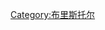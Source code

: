 {{Navbox
| name = 布里斯托尔
| title = [[布里斯托尔]]
| state = {{{state|autocollapse}}}
| listclass = hlist
|basestyle = background:#e1570b; color:#ffffff

| group1= 场馆
| list1=
* [[阿斯顿·加特球场]]
* [[布里斯托尔郡球场]]
* [[布里斯托尔竞技场]]
* [[布里斯托尔皇家剧院]]
* [[布里斯托尔灯塔音乐厅]]
* [[Cube Microplex]]
* [[O2 Academy Bristol]]
* [[圣乔治堂 (布兰登山)|圣乔治堂]]
* [[The Thekla]]
* [[烟草工厂]]
* [[維多利亞間]]
* [[Watershed (Bristol)|Watershed]]
* [[Whiteladies Picture House]]
* [[维克汉姆剧院]]
* [[温斯顿剧院]]
* [[纪念球场]]
* [[Bierkeller Theatre]]
* [[Jacobs Well Theatre]]

| group2= 节日
| list2=

| group3=博物馆
| list3=
* [[阿尔诺非尼艺术中心]]
* [[布莱斯城堡庄园]]
* [[布莱斯村庄]]
* [[班克斯]]
* [[布里斯托尔档案馆]]
* [[布里斯托尔城市博物馆与美术馆]]
* [[Bristol Harbour Railway]]
* [[布里斯托尔动物园]]
* [[克利夫顿天文台]]
* [[乔治府]]
* [[Glenside Museum]]
* [[Kings Weston Roman Villa]]
* [[M Shed]]
* [[红屋博物馆]]
* [[西英格兰皇家学院]]
* [[非礼勿视 (艺术品)]]
* [[大不列颠号蒸汽船]]
* [[We the Curious]]
* [[Wild Place Project]]
* [[大英帝国与英联邦博物馆]]
* [[布里斯托尔工业博物馆]]

| group4=公园广场
| list4=
* [[阿什顿庄园]]
* [[伯克利广场 (布里斯托尔)|伯克利广场]]
* [[布莱斯城堡庄园]]
* [[布兰登山]]
* [[城堡公园 (布里斯托)|城堡公园]]
* [[学院绿地 (布里斯托尔)|学院绿地]]
* [[The Downs, Bristol|The Downs]]
* [[伊斯特维尔公园]]
* [[Kings Weston Hill]]
* [[Lamplighters Marsh]]
* [[Redland Green]]
* [[Oldbury Court Estate]]
* [[皇后广场 (布里斯托尔)|皇后广场]]
* [[波特兰广场 (布里斯托尔)|波特兰广场]]
* [[Snuff Mills]]
* [[South Purdown, Bristol|South Purdown]]
* [[圣乔治公园 (布里斯托尔)|圣乔治公园]]
* [[斯托克公园 (布里斯托尔)|斯托克公园]]
* [[维多利亚公园 (布里斯托)|维多利亚公园]]

| group7=教堂
| list7=
* [[诸圣堂 (布里斯托尔)]]
* [[布里斯托尔座堂]]
* [[Bristol Community Church]]
* [[Broadmead Baptist Church]]
* [[白金汉浸信会教堂]]
* [[科隆三王礼拜堂]]
* [[Christ Church, Clifton Down]]
* [[Christ Church with St Ewen, Bristol|Christ Church with St Ewen]]
* [[诸圣堂 (克利夫顿)]]
* [[圣三一堂 (霍特韦尔斯)]]
* [[Church of Holy Trinity, Stapleton]]
* [[Church of the Holy Trinity with St Edmund]]
* [[圣施洗约翰堂 (布里斯托尔)]]
* [[City Road Baptist Church]]
* [[科塔姆教堂]]
* [[Counterslip Baptist Church]]
* [[克利夫顿主教座堂]]
* [[Crofts End Church]]
* [[圣三一堂 (金斯伍德)]]
* [[Holy Trinity Church, Westbury on Trym]]
* [[霍菲尔德联合归正教会]]
* [[Hope Chapel, Bristol|Hope Chapel]]
* [[Lewin's Mead Unitarian meeting house]]
* [[新房子 (布里斯托尔)]]
* [[Pro-Cathedral of the Holy Apostles]]
* [[圣玛丽红崖教堂]]
* [[Redland Chapel]]
* [[St. Augustine's Church, Whitchurch, Bristol|St. Augustine's Church, Whitchurch]]
* [[St Augustine the Less Church, Bristol|St Augustine the Less Church]]
* [[圣乔治堂 (布兰登山)|圣乔治堂]]
* [[St James' Presbyterian Church of England, Bristol|St James' Presbyterian]]
* [[St James' Priory, Bristol|St James' Priory]]
* [[St John the Baptist, Frenchay|St John the Baptist]]
* [[St Luke's Church, Brislington|St Luke's Church]]
* [[圣马可堂 (布里斯托尔)|圣马可堂]]
* [[圣玛丽港教堂 (布里斯托)|圣玛丽港教堂]]
* [[St Mary on the Quay]]
* [[St Mary's Church, Henbury]]
* [[圣马太堂 (科塔姆)|圣马太堂]]
* [[St Michael on the Mount Without]]
* [[圣尼古拉堂 (布里斯托尔)|圣尼古拉堂]]
* [[圣保罗堂 (布里斯托尔)]]
* [[圣保罗堂 (克利夫顿)]]
* [[圣彼得圣保罗堂 (布里斯托尔)|圣彼得圣保罗堂]]
* [[St Peter's Church, Bishopsworth]]
* [[圣彼得教堂 (布里斯托)|圣彼得教堂]]
* [[圣腓力圣雅各堂 (布里斯托尔)|圣腓力圣雅各堂]]
* [[圣司提反堂 (布里斯托尔)|圣司提反堂]]
* [[圣多马堂 (布里斯托尔)|圣多马堂]]
* [[圣沃伯格堂 (布里斯托尔)|圣沃伯格堂]]
* [[圣殿堂 (布里斯托尔)|圣殿堂]]
* [[三一中心]]
* [[廷代尔浸信会]]
* [[怀特腓会幕 (金斯伍德)|怀特腓会幕]]
* [[伍德兰基督教中心]]

| group8=酒吧
| list8=
* [[黑城堡 (布里斯托尔)|黑城堡]]
* [[The Lido, Bristol|The Lido]]
* [[Hatchet Inn, Bristol|Hatchet Inn]]
* [[King William Ale House]]
* [[兰多杰平底船屋]]
* [[茅利塔尼亚酒吧]]
* [[Nova Scotia, Bristol|Nova Scotia]]
* [[Old Post Office, Bristol|Old Post Office]]
* [[Palace Hotel, Bristol|Palace Hotel]]
* [[Printers Devil, Bristol|Printers Devil]]
* [[Pump House, Bristol|Pump House]]
* [[七星酒吧 (布里斯托尔)|七星酒吧]]
* [[莎士比亚酒馆 (布里斯托尔)|莎士比亚酒馆]]
* [[莎士比亚酒吧 (布里斯托尔)|莎士比亚酒吧]]
* [[Stag and Hounds Public House]]
* [[The Coronation Tap]]
* [[The Crown, Bristol|The Crown]]
* [[国王街17号]]
* [[The Old Duke]]

| group9=Former attractions
| list9=

}}<noinclude>
{{collapsible option}}

[[Category:布里斯托尔]]
</noinclude>